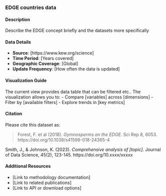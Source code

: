### EDGE countries data

#### Description
Describe the EDGE concept briefly and the datasets more specifically

#### Data Details
- **Source**: [https://www.kew.org/science]
- **Time Period**: [Years covered]
- **Geographic Coverage**: [Global]
- **Update Frequency**: [How often the data is updated]

#### Visualization Guide
The current view provides data table that can be filtered etc.. The visualization allows you to:
- Compare [variables] across [dimensions]
- Filter by [available filters]
- Explore trends in [key metrics]

#### Citation
Please cite this dataset as:

> Forest, F. et al (2018). *Gymnosperms on the EDGE*. Sci Rep 8, 6053. https://doi.org/10.1038/s41598-018-24365-4

Smith, J., & Johnson, K. (2023). *Comprehensive analysis of [topic]*. Journal of Data Science, 45(2), 123-145. https://doi.org/10.xxxx/xxxxx

#### Additional Resources
- [Link to methodology documentation]
- [Link to related publications]
- [Link to API or download options]

